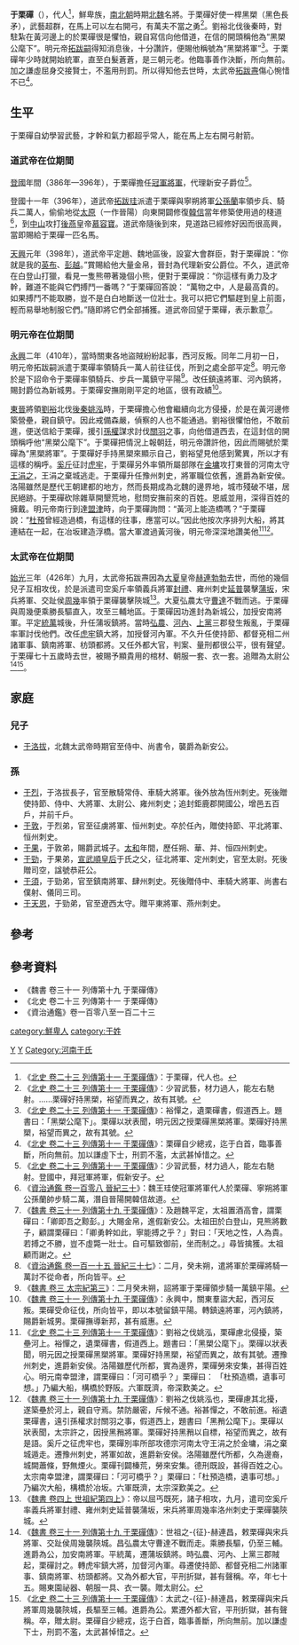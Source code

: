 {{noteTA
|T=zh-hans:于栗磾; zh-hant:于栗磾;
|1=zh-hans:于; zh-hant:于;
|2=zh-hans:于洛拔; zh-hant:于洛拔
}}{{Dablink|此人物姓“[[于姓|-{于}-]]”（发音：Yú<!-- 请参看《国语辞典》及《现代汉语词典》-->）而不是“[[於姓|-{於}-]]”。}}

'''于栗磾'''（{{bd|?||?||catIdx=}}），代人<ref>《[[s:北史/卷023|北史 卷二十三 列傳第十一 于栗磾傳]]》：于栗磾，代人也。</ref>，鮮卑族，[[南北朝|南北朝]]時期[[北魏|北魏]]名將。于栗磾好使一桿黑槊（黑色長矛），武藝超群，在馬上可以左右開弓，有萬夫不當之勇<ref>《[[s:北史/卷023|北史 卷二十三 列傳第十一 于栗磾傳]]》：少習武藝，材力過人，能左右馳射。……栗磾好持黑槊，裕望而異之，故有其號。</ref>。劉裕北伐後秦時，對駐紮在黃河邊上的於栗磾很是懼怕，親自寫信向他借道，在信的開頭稱他為“黑槊公麾下”。明元帝[[拓跋嗣|拓跋嗣]]得知消息後，十分讚許，便賜他稱號為“黑槊將軍”<ref>《[[s:北史/卷023|北史 卷二十三 列傳第十一 于栗磾傳]]》：裕憚之，遺栗磾書，假道西上。題書曰：「黑槊公麾下」。栗磾以狀表聞，明元因之授栗磾黑槊將軍。栗磾好持黑槊，裕望而異之，故有其號。</ref>。于栗磾年少時就開始統軍，直至白髮蒼蒼，是三朝元老。他臨事善作決斷，所向無前。加之謙虛屈身交接賢士，不濫用刑罰。所以得知他去世時，太武帝[[拓跋燾|拓跋燾]]傷心惋惜不已<ref>《[[s:北史/卷023|北史 卷二十三 列傳第十一 于栗磾傳]]》：栗磾自少總戎，迄于白首，臨事善斷，所向無前。加以謙虛下士，刑罰不濫，太武甚悼惜之。</ref>。

== 生平 ==
于栗磾自幼學習武藝，才幹和氣力都超乎常人，能在馬上左右開弓射箭。

===道武帝在位期間===
[[登國|登國]]年間（386年—396年），于栗磾擔任[[冠軍將軍|冠軍將軍]]，代理新安子爵位<ref>《[[s:北史/卷023|北史 卷二十三 列傳第十一 于栗磾傳]]》：少習武藝，材力過人，能左右馳射。登國中，拜冠軍將軍，假新安子。</ref>。

登國十一年（396年），道武帝[[拓跋珪|拓跋珪]]派遣于栗磾與寧朔將軍[[公孫蘭|公孫蘭]]率領步兵、騎兵二萬人，偷偷地從[[太原|太原]]（一作晉陽）向東開闢修復[[韓信|韓信]]當年修築使用過的棧道<ref>《[[s:資治通鑑/卷108|資治通鑑 卷一百零八 晉紀三十]]》：魏王珪使冠軍將軍代人於栗磾、寧朔將軍公孫蘭帥步騎二萬，潛自晉陽開韓信故道。</ref>，到[[中山郡|中山]]攻打[[後燕|後燕]]皇帝[[慕容寶|慕容寶]]。道武帝隨後到來，見道路已經修好因而很高興，當即賜給于栗磾一匹名馬。

[[天興_(北魏)|天興]]元年（398年），道武帝平定趙、魏地區後，設宴大會群臣，對于栗磾說：“你就是我的[[英布|英布]]、[[彭越|彭越]]。”賞賜給他大量金帛，晉封為代理新安公爵位。不久，道武帝在白登山打獵，看見一隻熊帶著幾個小熊，便對于栗磾說：“你這樣有勇力及才幹，難道不能與它們搏鬥一番嗎？”于栗磾回答說： “萬物之中，人是最高貴的。如果搏鬥不能取勝，豈不是白白地斷送一位壯士。我可以把它們驅趕到皇上前面，輕而易舉地制服它們。”隨即將它們全部捕獲。道武帝回望于栗磾，表示歉意<ref>《[[s:魏書/卷31|魏書 卷三十一 列傳第十九 于栗磾傳]]》：及趙魏平定，太祖置酒高會，謂栗磾曰：「卿即吾之黥彭。」大賜金帛，進假新安公。太祖田於白登山，見熊將數子，顧謂栗磾曰：「卿勇幹如此，寧能搏之乎？」對曰：「天地之性，人為貴。若搏之不勝，豈不虛斃一壯士。自可驅致御前，坐而制之。」尋皆擒獲。太祖顧而謝之。</ref>。

===明元帝在位期間===
[[永興_(拓跋嗣)|永興]]二年（410年），當時關東各地盜賊紛紛起事，西河反叛。同年二月初一日，明元帝拓跋嗣派遣于栗磾率領騎兵一萬人前往征伐，所到之處全部平​​定<ref>《[[s:資治通鑑/卷115|資治通鑑 卷一百一十五 晉紀三十七]]》：二月，癸未朔，遣將軍於栗磾將騎一萬討不從命者，所向皆平。</ref>。明元帝於是下詔命令于栗磾率領騎兵、步兵一萬鎮守平陽<ref>《[[s:魏書/卷3|魏書 卷三 太宗紀第三]]》：二月癸未朔，詔將軍于栗磾領步騎一萬鎮平陽。</ref>。改任鎮遠將軍、河內鎮將，賜封爵位為新城男。于栗磾安撫剛剛平定的地區，很有政績<ref>《[[s:魏書/卷31|魏書 卷三十一 列傳第十九 于栗磾傳]]》：永興中，關東羣盜大起，西河反叛。栗磾受命征伐，所向皆平，即以本號留鎮平陽。轉鎮遠將軍，河內鎮將，賜爵新城男。栗磾撫導新邦，甚有威惠。</ref>。

[[東晉|東晉]]將領[[劉裕|劉裕]]北伐[[後秦|後秦]][[姚泓|姚泓]]時，于栗磾擔心他會繼續向北方侵擾，於是在黃河邊修築營壘，親自鎮守。因此戒備森嚴，偵察的人也不能通過。劉裕很懼怕他，不敢前進，便送信給于栗磾，援引[[孫權|孫權]]謀求討伐[[關羽|關羽]]之事，向他借道西去，在這封信的開頭稱呼他“黑槊公麾下”。于栗磾把情況上報朝廷，明元帝讚許他，因此而賜號於栗磾為“黑槊將軍”。于栗磾好手持黑槊來顯示自己，劉裕望見他感到驚異，所以才有這樣的稱呼。[[奚斤|奚斤]]征討[[虎牢|虎牢]]，于栗磾另外率領所屬部隊在[[金墉|金墉]]攻打東晉的河南太守[[王涓之|王涓之]]，王涓之棄城逃走。于栗磾升任豫州刺史，將軍職位依舊，進爵為新安侯。洛陽雖然是歷代王朝建都的地方，然而長期成為北魏的邊界地，城市殘破不堪，居民絕跡。于栗磾砍除雜草開墾荒地，慰問安撫前來的百姓。恩威並用，深得百姓的擁戴。明元帝南行到達[[盟津|盟津]]時，向于栗磾詢問：“黃河上能造橋嗎？”于栗磾說：“[[杜預|杜預]]曾經造過橋，有這樣的往事，應當可以。”因此他按次序排列大船，將其連結在一起，在冶坂建造浮橋。當大軍渡過黃河後，明元帝深深地讚美他<ref>《[[s:北史/卷023|北史 卷二十三 列傳第十一 于栗磾傳]]》：劉裕之伐姚泓，栗磾慮北侵擾，築壘河上。裕憚之，遺栗磾書，假道西上。題書曰：「黑槊公麾下」。栗磾以狀表聞，明元因之授栗磾黑槊將軍。栗磾好持黑槊，裕望而異之，故有其號。遷豫州刺史，進爵新安侯。洛陽雖歷代所都，實為邊界，栗磾勞來安集，甚得百姓心。明元南幸盟津，謂栗磾曰：「河可橋乎？」栗磾曰： 「杜預造橋，遺事可想。」乃編大船，構橋於野阪。六軍既濟，帝深歎美之。</ref><ref>《[[s:魏書/卷31|魏書 卷三十一 列傳第十九 于栗磾傳]]》：劉裕之伐姚泓也，栗磾慮其北擾，遂築壘於河上，親自守焉。禁防嚴密，斥候不通。裕甚憚之，不敢前進。裕遺栗磾書，遠引孫權求討關羽之事，假道西上，題書曰「黑矟公麾下」。栗磾以狀表聞，太宗許之，因授黑矟將軍。栗磾好持黑矟以自標，裕望而異之，故有是語。奚斤之征虎牢也，栗磾別率所部攻德宗河南太守王涓之於金墉，涓之棄城遁走。遷豫州刺史，將軍如故，進爵新安侯。洛陽雖歷代所都，久為邊裔，城闕蕭條，野無煙火。栗磾刊闢榛荒，勞來安集。德刑既設，甚得百姓之心。太宗南幸盟津，謂栗磾曰：「河可橋乎？」栗磾曰：「杜預造橋，遺事可想。」乃編次大船，構橋於冶坂。六軍既濟，太宗深歎美之。</ref>。

===太武帝在位期間===
[[始光|始光]]三年（426年）九月，太武帝拓跋燾因為[[夏_(十六國)|大夏]]皇帝[[赫連勃勃|赫連勃勃]]去世，而他的幾個兒子互相攻伐，於是派遣司空奚斤率領義兵將軍[[封禮|封禮]]、雍州刺史[[延普|延普]]襲擊[[蒲坂|蒲坂]]，宋兵將軍、交趾侯[[周幾|周幾]]率領于栗磾襲擊陝城<ref>《[[s:魏書/卷4上|魏書 卷四上 世祖紀第四上]]》：帝以屈丐既死，諸子相攻，九月，遣司空奚斤率義兵將軍封禮、雍州刺史延普襲蒲坂，宋兵將軍周幾率洛州刺史于栗磾襲陝城。</ref>。大夏弘農太守[[曹達|曹達]]不戰而逃。于栗磾與周幾便乘勝長驅直入，攻至三輔地區。于栗磾因功進封為新城公，加授安南將軍。平定[[統萬|統萬]]城後，升任蒲坂鎮將。當時[[弘農|弘農]]、[[河內|河內]]、[[上黨|上黨]]三郡發生叛亂，于栗磾率軍討伐他們。改任[[虎牢|虎牢]]鎮大將，加授督河內軍。不久升任使持節、都督兗相二州諸軍事、鎮南將軍、枋頭都將。又任外都大官，判案、量刑都很公平，很有聲望。于栗磾七十五歲時去世，被賜予顯貴用的棺材、朝服一套、衣一套。追贈為太尉公<ref>《[[s:魏書/卷31|魏書 卷三十一 列傳第十九 于栗磾傳]]》：世祖之-{征}-赫連昌，敕栗磾與宋兵將軍、交趾侯周幾襲陝城。昌弘農太守曹達不戰而走。乘勝長驅，仍至三輔。進爵為公，加安南將軍。平統萬，遷蒲坂鎮將。時弘農、河內、上黨三郡賊起，栗磾討之。轉虎牢鎮大將，加督河內軍。尋遷使持節、都督兗相二州諸軍事、鎮南將軍、枋頭都將。又為外都大官，平刑折獄，甚有聲稱。卒，年七十五。賜東園祕器、朝服一具、衣一襲。贈太尉公。</ref><ref>《[[s:北史/卷023|北史 卷二十三 列傳第十一 于栗磾傳]]》：太武之-{征}-赫連昌，敕栗磾與宋兵將軍周幾襲陝城，長驅至三輔。進爵為公。累遷外都大官，平刑折獄，甚有聲稱。卒，贈太尉。栗磾自少總戎，迄于白首，臨事善斷，所向無前。加以謙虛下士，刑罰不濫，太武甚悼惜之。</ref>。

== 家庭 ==
=== 兒子 ===
*[[于洛拔|于洛拔]]，北魏太武帝時期官至侍中、尚書令，襲爵為新安公。

=== 孫 ===
*[[于烈|于烈]]，于洛拔長子，官至散騎常侍、車騎大將軍。後外放為恆州刺史。死後贈使持節、侍中、大將軍、太尉公、雍州刺史；追封鉅鹿郡開國公，增邑五百戶，并前千戶。
*[[于敦|于敦]]，于烈弟，官至征虜將軍、恒州刺史。卒於任內，贈使持節、平北將軍、恒州刺史。
*[[于果|于果]]，于敦弟，賜爵武城子。[[太和|太和]]年間，歷任朔、華、并、恒四州刺史。
*[[于勁|于勁]]，于果弟，[[宣武順皇后|宣武順皇后]]于氏之父，征北將軍、定州刺史，官至太尉。死後贈司空，諡號恭莊公。
*[[于須|于須]]，于勁弟，官至鎮南將軍、肆州刺史。死後贈侍中、車騎大將軍、尚書右僕射、儀同三司。
*[[于天恩|于天恩]]，于勁弟，官至遼西太守。贈平東將軍、燕州刺史。

== 參考 ==
{{REFLIST|2}}

== 參考資料 ==
*《魏書 卷三十一 列傳第十九 于栗磾傳》
*《北史 卷二十三 列傳第十一 于栗磾傳》
*《資治通鑑》卷一百零八至一百二十三

[[category:鮮卑人|category:鮮卑人]]
[[Category:北魏軍事人物|Y]]
[[Category:北魏政治人物|Y]]
[[category:于姓|category:于姓]]
[[Category:河南于氏|Category:河南于氏]]